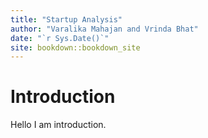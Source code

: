 ```yaml
--- 
title: "Startup Analysis"
author: "Varalika Mahajan and Vrinda Bhat"
date: "`r Sys.Date()`"
site: bookdown::bookdown_site
---
```


# Introduction

Hello I am introduction.